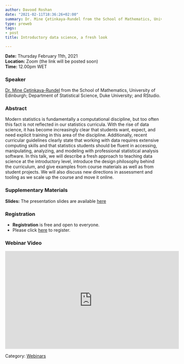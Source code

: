 ```yaml
---
author: Davood Roshan
date: "2021-02-11T18:36:26+02:00"
summary: Dr. Mine Çetinkaya-Rundel from the School of Mathematics, University of Edinburgh; Department of Statistical Science, Duke University; and RStudio will speak on a fresh approach to teaching data science at the introductory level and will introduce the design philosophy behind the curriculum as well as provide directions in assessment in this online teaching era.
type: preweb
tags:
- post
title: Introductory data science, a fresh look

---
```

**Date:** Thursday February 11th, 2021 <br>
**Location:** Zoom (the link will be posted soon) <br>
**Time:** 12.00pm WET <br>


### Speaker
[Dr. Mine Çetinkaya-Rundel](http://www2.stat.duke.edu/~mc301/) from the School of Mathematics, University of Edinburgh; Department of Statistical Science, Duke University; and RStudio.


### Abstract
Modern statistics is fundamentally a computational discipline, but too often this fact is not reflected in our statistics curricula. With the rise of data science, it has become increasingly clear that students want, expect, and need explicit training in this area of the discipline. Additionally, recent curricular guidelines clearly state that working with data requires extensive computing skills and that statistics students should be fluent in accessing, manipulating, analyzing, and modeling with professional statistical analysis software. In this talk, we will describe a fresh approach to teaching data science at the introductory level, introduce the design philosophy behind the curriculum, and give examples from course materials as well as from student projects. We will also discuss new directions in assessment and tooling as we scale up the course and move it online.

### Supplementary Materials
**Slides:** The presentation slides are available [here](https://speakerdeck.com/minecr/introductory-data-science-a-fresh-look-young-isa)

### Registration
- **Registration** is free and open to everyone. 
- Please click [here](https://www.eventbrite.ie/e/138791776941) to register.

### Webinar Video
<iframe width="560" height="315" src="https://www.youtube.com/embed/nn2yy1qZMbA" frameborder="0" allow="accelerometer; autoplay; clipboard-write; encrypted-media; gyroscope; picture-in-picture" allowfullscreen></iframe>


Category: [<u>Webinars</u>](/webinars/)